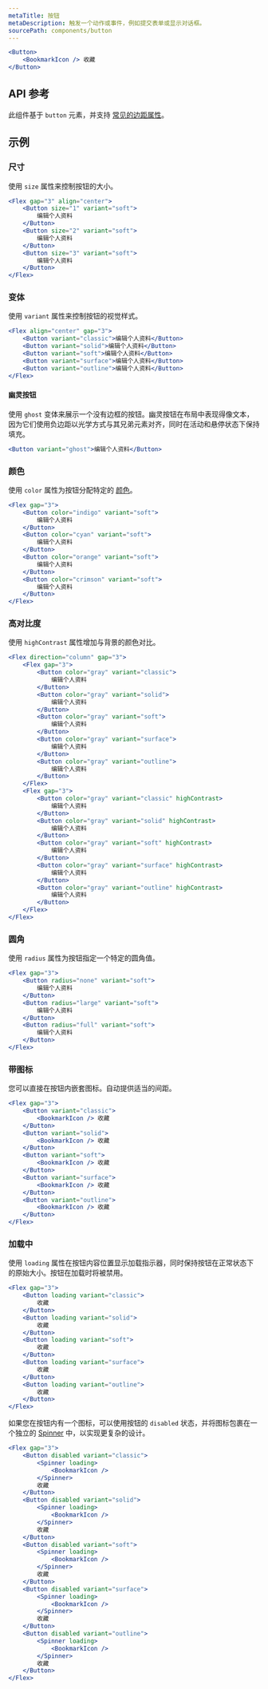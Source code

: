 ```yaml
---
metaTitle: 按钮
metaDescription: 触发一个动作或事件，例如提交表单或显示对话框。
sourcePath: components/button
---
```


```jsx live=true
<Button>
	<BookmarkIcon /> 收藏
</Button>
```

## API 参考

此组件基于 `button` 元素，并支持 [常见的边距属性](/themes/docs/overview/layout#margin-props)。

<ThemesPropsTable defs="buttonPropDefs" />

## 示例

### 尺寸

使用 `size` 属性来控制按钮的大小。

```jsx live=true
<Flex gap="3" align="center">
	<Button size="1" variant="soft">
		编辑个人资料
	</Button>
	<Button size="2" variant="soft">
		编辑个人资料
	</Button>
	<Button size="3" variant="soft">
		编辑个人资料
	</Button>
</Flex>
```

### 变体

使用 `variant` 属性来控制按钮的视觉样式。

```jsx live=true scroll=true
<Flex align="center" gap="3">
	<Button variant="classic">编辑个人资料</Button>
	<Button variant="solid">编辑个人资料</Button>
	<Button variant="soft">编辑个人资料</Button>
	<Button variant="surface">编辑个人资料</Button>
	<Button variant="outline">编辑个人资料</Button>
</Flex>
```

#### 幽灵按钮

使用 `ghost` 变体来展示一个没有边框的按钮。幽灵按钮在布局中表现得像文本，因为它们使用负边距以光学方式与其兄弟元素对齐，同时在活动和悬停状态下保持填充。

```jsx live=true
<Button variant="ghost">编辑个人资料</Button>
```

### 颜色

使用 `color` 属性为按钮分配特定的 [颜色](/themes/docs/theme/color)。

```jsx live=true scroll=true
<Flex gap="3">
	<Button color="indigo" variant="soft">
		编辑个人资料
	</Button>
	<Button color="cyan" variant="soft">
		编辑个人资料
	</Button>
	<Button color="orange" variant="soft">
		编辑个人资料
	</Button>
	<Button color="crimson" variant="soft">
		编辑个人资料
	</Button>
</Flex>
```

### 高对比度

使用 `highContrast` 属性增加与背景的颜色对比。

```jsx live=true scroll=true
<Flex direction="column" gap="3">
	<Flex gap="3">
		<Button color="gray" variant="classic">
			编辑个人资料
		</Button>
		<Button color="gray" variant="solid">
			编辑个人资料
		</Button>
		<Button color="gray" variant="soft">
			编辑个人资料
		</Button>
		<Button color="gray" variant="surface">
			编辑个人资料
		</Button>
		<Button color="gray" variant="outline">
			编辑个人资料
		</Button>
	</Flex>
	<Flex gap="3">
		<Button color="gray" variant="classic" highContrast>
			编辑个人资料
		</Button>
		<Button color="gray" variant="solid" highContrast>
			编辑个人资料
		</Button>
		<Button color="gray" variant="soft" highContrast>
			编辑个人资料
		</Button>
		<Button color="gray" variant="surface" highContrast>
			编辑个人资料
		</Button>
		<Button color="gray" variant="outline" highContrast>
			编辑个人资料
		</Button>
	</Flex>
</Flex>
```

### 圆角

使用 `radius` 属性为按钮指定一个特定的圆角值。

```jsx live=true scroll=true
<Flex gap="3">
	<Button radius="none" variant="soft">
		编辑个人资料
	</Button>
	<Button radius="large" variant="soft">
		编辑个人资料
	</Button>
	<Button radius="full" variant="soft">
		编辑个人资料
	</Button>
</Flex>
```

### 带图标

您可以直接在按钮内嵌套图标。自动提供适当的间距。

```jsx live=true scroll=true
<Flex gap="3">
	<Button variant="classic">
		<BookmarkIcon /> 收藏
	</Button>
	<Button variant="solid">
		<BookmarkIcon /> 收藏
	</Button>
	<Button variant="soft">
		<BookmarkIcon /> 收藏
	</Button>
	<Button variant="surface">
		<BookmarkIcon /> 收藏
	</Button>
	<Button variant="outline">
		<BookmarkIcon /> 收藏
	</Button>
</Flex>
```

### 加载中

使用 `loading` 属性在按钮内容位置显示加载指示器，同时保持按钮在正常状态下的原始大小。按钮在加载时将被禁用。

```jsx live=true scroll=true
<Flex gap="3">
	<Button loading variant="classic">
		收藏
	</Button>
	<Button loading variant="solid">
		收藏
	</Button>
	<Button loading variant="soft">
		收藏
	</Button>
	<Button loading variant="surface">
		收藏
	</Button>
	<Button loading variant="outline">
		收藏
	</Button>
</Flex>
```

如果您在按钮内有一个图标，可以使用按钮的 `disabled` 状态，并将图标包裹在一个独立的 [Spinner](/themes/docs/components/spinner) 中，以实现更复杂的设计。

```jsx live=true scroll=true
<Flex gap="3">
	<Button disabled variant="classic">
		<Spinner loading>
			<BookmarkIcon />
		</Spinner>
		收藏
	</Button>
	<Button disabled variant="solid">
		<Spinner loading>
			<BookmarkIcon />
		</Spinner>
		收藏
	</Button>
	<Button disabled variant="soft">
		<Spinner loading>
			<BookmarkIcon />
		</Spinner>
		收藏
	</Button>
	<Button disabled variant="surface">
		<Spinner loading>
			<BookmarkIcon />
		</Spinner>
		收藏
	</Button>
	<Button disabled variant="outline">
		<Spinner loading>
			<BookmarkIcon />
		</Spinner>
		收藏
	</Button>
</Flex>
```